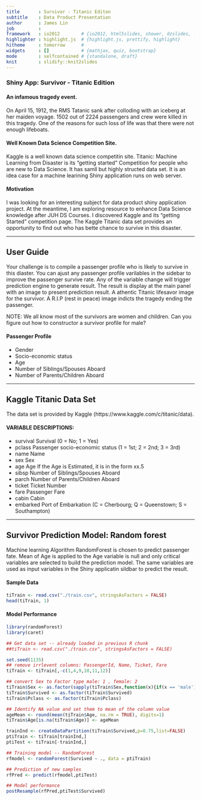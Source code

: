 ```yaml
---
title       : Survivor - Titanic Editon
subtitle    : Data Product Presentation
author      : James Lin
job         : 
framework   : io2012        # {io2012, html5slides, shower, dzslides, ...}
highlighter : highlight.js  # {highlight.js, prettify, highlight}
hitheme     : tomorrow      # 
widgets     : []            # {mathjax, quiz, bootstrap}
mode        : selfcontained # {standalone, draft}
knit        : slidify::knit2slides
---
```


### Shiny App: Survivor - Titanic Edition

#### An infamous tragedy event.
On April 15, 1912, the RMS Tatanic sank after colloding with an iceberg at her maiden voyage. 1502 out of 2224 passengers and crew were killed in this tragedy. One of the reasons for such loss of life was that there were not enough lifeboats. 

#### Well Known Data Science Competition Site.
Kaggle is a well known data science competitin site. Titanic: Machine Learning from Disaster is its "getting started" Competition for people who are new to Data Science. It has samll but highly structed data set. It is an idea case for a machine learining Shiny application runs on web server.

#### Motivation
I was looking for an interesting subject for data product shiny application project. At the meantime, I am exploring resource to enhance Data Science knowledge after JUH DS Courses. I discovered Kaggle and its "getting Started" competition page. The Kaggle Titanic data set provides an opportunity to find out who has bette chance to survive in this disaster.


---

## User Guide
Your challenge is to compile a passenger profile who is likely to survive in this diaster. 
You can ajust any passenger profile varilables in the sidebar to improve the passenger survive rate. Any of the variable change will trigger prediction engine to generate result. The result is display at the main panel with an image to present prediction result. A athentic Titanic lifesavor image for the survivor. A R.I.P (rest in peace) image indicts the tragedy ending the passenger. 

NOTE: We all know most of the survivors are women and children. Can you figure out how to constructor a survivor profile for male?

#### Passenger Profile 
* Gender 
* Socio-economic status
* Age
* Number of Siblings/Spouses Aboard
* Number of Parents/Children Aboard

---

## Kaggle Titanic Data Set
The data set is provided by Kaggle (https://www.kaggle.com/c/titanic/data).  

#### VARIABLE DESCRIPTIONS:  
* survival        Survival (0 = No; 1 = Yes)
* pclass          Passenger socio-economic status (1 = 1st; 2 = 2nd; 3 = 3rd)
* name            Name
* sex             Sex
* age             Age If the Age is Estimated, it is in the form xx.5
* sibsp           Number of Siblings/Spouses Aboard
* parch           Number of Parents/Children Aboard
* ticket          Ticket Number
* fare            Passenger Fare
* cabin          Cabin
* embarked       Port of Embarkation (C = Cherbourg; Q = Queenstown; S = Southampton)  


-----

## Survivor Prediction Model: Random forest
Machine learning Algorithm RandomForest is chosen to predict passenger fate. Mean of Age is applied to the Age variable is null and only critical variables are selected to build the prediction model. The same variables are used as input variables in the Shiny applicatin sildbar to predict the result. 

#### Sample Data
```r
tiTrain <- read.csv("./train.csv", stringsAsFactors = FALSE)
head(tiTrain, 1)
```

#### Model Performance 
```r
library(randomForest)
library(caret)

## Get data set -- already loaded in previous R chunk
##tiTrain <- read.csv("./train.csv", stringsAsFactors = FALSE)

set.seed(1135)
## remove irrlevent columns: PassengerId, Name, Ticket, Fare
tiTrain <- tiTrain[,-c(1,4,9,10,11,12)]

## convert Sex to Factor type male: 1 , female: 2
tiTrain$Sex <- as.factor(sapply(tiTrain$Sex,function(x){if(x == 'male') '1' else '2'}))
tiTrain$Survived <- as.factor(tiTrain$Survived)
tiTrain$Pclass <- as.factor(tiTrain$Pclass)

## Identify NA value and set them to mean of the column value
ageMean <- round(mean(tiTrain$Age, na.rm = TRUE), digits=1)
tiTrain$Age[is.na(tiTrain$Age)] <- ageMean

trainInd <- createDataPartition(tiTrain$Survived,p=0.75,list=FALSE)
ptiTrain <- tiTrain[trainInd,]
ptiTest <- tiTrain[-trainInd,]

## Training model -- RandomForest
rfmodel <- randomForest(Survived ~ ., data = ptiTrain) 

## Prediction of new samples
rfPred <- predict(rfmodel,ptiTest)

## Model performance
postResample(rfPred,ptiTest$Survived)

```

